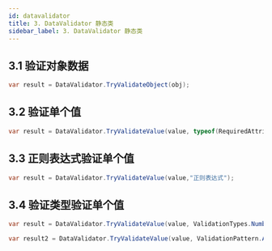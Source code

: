 ```yaml
---
id: datavalidator
title: 3. DataValidator 静态类
sidebar_label: 3. DataValidator 静态类
---
```


## 3.1 验证对象数据

```cs
var result = DataValidator.TryValidateObject(obj);
```

## 3.2 验证单个值

```cs
var result = DataValidator.TryValidateValue(value, typeof(RequiredAttribure), typeof(RangeAttribute));
```

## 3.3 正则表达式验证单个值

```cs
var result = DataValidator.TryValidateValue(value,"正则表达式");
```

## 3.4 验证类型验证单个值

```cs
var result = DataValidator.TryValidateValue(value, ValidationTypes.Number);

var result2 = DataValidator.TryValidateValue(value, ValidationPattern.AllOfThem, ValidationTypes.Number, ValidationTypes.Required);
```

